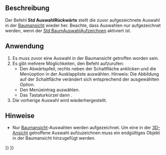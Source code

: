 <languages/>

{{Docnav/de
|[[Std_TreeSelection/de|BaumAnsichtSelektion]]
|[[Std_SelForward/de|AuswahlVorwärts]]
|[[Std_View_Menu/de|Std Menü Ansicht]]
|IconL=Std_TreeSelection.svg
|IconR=Std_SelForward.svg
|IconC=Freecad.svg
}}

{{GuiCommand/de
|Name=Std SelBack
|Name=Std AuswahlZurück
|MenuLocation=Ansicht → Baumansicht-Aktionen → Auswahl rückwärts
|Workbenches=Alle
|Shortcut={{KEY|S}} {{KEY|B}}
|Version=0.19
|SeeAlso=[[Std_SelForward/de|Std AuswahlVorwärts]]
}}

<span id="Description"></span>
==Beschreibung==

Der Befehl '''Std AuswahlRückwärts''' stellt die zuvor aufgezeichnete Auswahl in der [[Tree_View/de|Baumansicht]] wieder her. Beachte, dass Auswahlen nur aufgezeichnet werden, wenn der [[Std_TreeRecordSelection/de|Std BaumAuswahlAufzeichnen]] aktiviert ist.

<span id="Usage"></span>
==Anwendung==

# Es muss zuvor eine Auswahl in der Baumansicht getroffen worden sein.
# Es gibt mehrere Möglichkeiten, den Befehl aufzurufen:
#* Den Abwärtspfeil, rechts neben der Schaltfläche {{Button|[[Image:Std_TreeSyncView.svg|16px]]}} anklicken und die Menüoption {{MenuCommand|[[Image:Std_SelBack.svg|16px]] Auswahl rückwärts}} in der Ausklappliste auswählen. Hinweis: Die Abbildung auf der Schaltfläche verändert sich entsprechend der ausgewählten Option.
#* Den Menüeintrag {{MenuCommand|Ansicht → Baumansicht-Aktionen → [[Image:Std_SelBack.svg|16px]] Auswahl rückwärts}} auswählen.
#* Das Tastaturkürzel {{KEY|S}} dann {{KEY|B}}.
# Die vorherige Auswahl wird wiederhergestellt.

<span id="Notes"></span>
==Hinweise==

* Nur [[Tree_View/de|Baumansicht]]-Auswahlen werden aufgezeichnet. Um eine in der [[3D_View/de|3D-Ansicht]] getroffene Auswahl aufzuzeichnen muss ein endgültiges Objekt in der Baumansicht hinzugefügt werden.


{{Docnav/de
|[[Std_TreeSelection/de|BaumAnsichtSelektion]]
|[[Std_SelForward/de|AuswahlVorwärts]]
|[[Std_View_Menu/de|Std Menü Ansicht]]
|IconL=Std_TreeSelection.svg
|IconR=Std_SelForward.svg
|IconC=Freecad.svg
}}

{{Std_Base_navi{{#translation:}}}}
{{Userdocnavi{{#translation:}}}}
